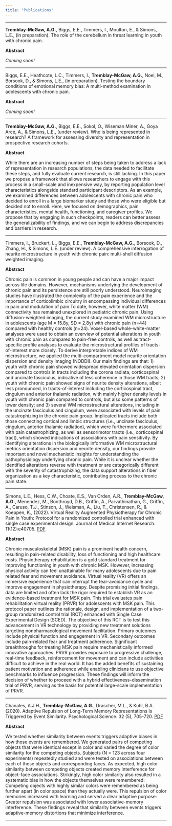 ```yaml
---
title: "Publications"
---
```

***

__Tremblay-McGaw, A.G.__, Biggs, E.E., Timmers, I., Moulton, E., & Simons, L.E., (in preparation). The role of the cerebellum in threat learning in youth with chronic pain.

__Abstract__

_Coming soon!_


***

Biggs, E.E., Heathcote, L.C., Timmers, I., __Tremblay-McGaw, A.G.__, Noel, M., Borsook, D., & Simons, L.E., (in preparation). Testing the boundary conditions of emotional memory bias: A multi-method examination in adolescents with chronic pain.

__Abstract__

_Coming soon!_


***

__Tremblay-McGaw, A.G.__, Biggs, E.E., Sokol, O., Wiseman Miner, A., Goya Arce, A., & Simons, L.E., (under review). Who is being represented in research? A framework for assessing diversity and representation in prospective research cohorts.

__Abstract__

While there are an increasing number of steps being taken to address a lack of representation in research populations, the data needed to facilitate these steps, and fully evaluate current research, is still lacking. In this paper we propose a framework that allows researchers to engage with this process in a small-scale and inexpensive way, by reporting population level characteristics alongside standard participant descriptors. As an example, we examined differences between adolescents with chronic pain who decided to enroll in a large biomarker study and those who were eligible but decided not to enroll. Here, we focused on demographics, pain characteristics, mental health, functioning, and caregiver profiles. We propose that by engaging in such checkpoints, readers can better assess the generalizability of findings, and we can begin to address discrepancies and barriers in research.


***

Timmers, I., Bruckert, L., Biggs, E.E., __Tremblay-McGaw, A.G.__, Borsook, D., Zhang, H., & Simons, L.E. (under review). A comprehensive interrogation of neurite microstructure in youth with chronic pain: multi-shell diffusion weighted imaging.

__Abstract__

Chronic pain is common in young people and can have a major impact across life domains. However, mechanisms underlying the development of chronic pain and its persistence are still poorly understood. Neuroimaging studies have illustrated the complexity of the pain experience and the importance of corticolimbic circuitry in encompassing individual differences in pain and modulation of pain.To date, however, white matter (WM) connectivity has remained unexplored in pediatric chronic pain. Using diffusion-weighted imaging, the current study examined WM microstructure in adolescents (age M = 15.8y, SD = 2.8y) with chronic pain (n=44) compared with healthy controls (n=24). Voxel-based whole-white-matter analyses were used to obtain an overview of potential alterations in youth with chronic pain as compared to pain-free controls, as well as tract-specific profile analyses to evaluate the microstructural profiles of tracts-of-interest more closely. To derive interpretable indices of WM microstructure, we applied the multi-compartment model neurite orientation dispersion and density imaging (NODDI). Our main findings are that: 1) youth with chronic pain showed widespread elevated orientation dispersion compared to controls in tracts including the corona radiata, corticospinal and uncinate fasciculus, indicative of less coherence in those WM tracts; 2) youth with chronic pain showed signs of neurite density alterations, albeit less pronounced, in tracts-of-interest including the corticospinal tract, cingulum and anterior thalamic radiation, with mainly higher density levels in youth with chronic pain compared to controls, but also some patterns of lower density; and 3) several WM microstructural alterations, including in the uncinate fasciculus and cingulum, were associated with levels of pain catastrophizing in the chronic pain group. Implicated tracts include both those connecting cortical and limbic structures (i.e., uncinate fasciculus, cingulum, anterior thalamic radiation), which were furthermore associated with pain catastrophizing, as well as sensorimotor tracts (i.e., corticospinal tract), which showed indications of associations with pain sensitivity. By identifying alterations in the biologically informative WM microstructural metrics orientation dispersion and neurite density, our findings provide important and novel mechanistic insights for understanding the pathophysiology underlying chronic pain. While it is unclear whether the identified alterations reverse with treatment or are categorically different with the severity of catastrophizing, the data support alterations in fiber organization as a key characteristic, contributing process to the chronic pain state. 


***

Simons, L.E., Hess, C.W., Choate, E.S., Van Orden, A.R., __Tremblay-McGaw, A.G.__, Menendez, M., Boothroyd, D.B., Griffin, A., Parvathinathan, G., Griffin, A., Caruso, T.J., Stinson, J., Weisman, A., Liu, T., Christensen, R., & Koeppen, K., (2022). Virtual Reality Augmented Physiotherapy for Chronic Pain in Youth: Protocol for a randomized controlled trial enhanced with single case experimental design. Journal of Medical Internet Research. 11(12):e40705.
[PDF](pdfs/SimonsEtal2022.pdf)

__Abstract__

Chronic musculoskeletal (MSK) pain is a prominent health concern, resulting in pain-related disability, loss of functioning and high healthcare costs. Physiotherapy rehabilitation is a gold standard treatment for improving functioning in youth with chronic MSK. However, increasing physical activity can feel unattainable for many adolescents due to pain related fear and movement avoidance. Virtual reality (VR) offers an immersive experience that can interrupt the fear-avoidance cycle and improve engagement in physiotherapy. Despite promising initial findings, data are limited and often lack the rigor required to establish VR as an evidence-based treatment for MSK pain. This trial evaluates pain rehabilitation virtual reality (PRVR) for adolescents with MSK pain. This protocol paper outlines the rationale, design, and implementation of a two-group randomized control trial (RCT) enhanced with Single Case Experimental Design (SCED). The objective of this RCT is to test this advancement in VR technology by providing new treatment solutions targeting nonpharmacological movement facilitation. Primary outcomes include physical function and engagement in VR. Secondary outcomes include pain-related fear and treatment adherence. Significant breakthroughs for treating MSK pain require mechanistically informed innovative approaches. PRVR provides exposure to progressive challenge, real-time feedback, reinforcement for movement and can include activities difficult to achieve in the real world. It has the added benefits of sustaining patient motivation and adherence while enabling clinicians to use objective benchmarks to influence progression. These findings will inform the decision of whether to proceed with a hybrid effectiveness-dissemination trial of PRVR, serving as the basis for potential large-scale implementation of PRVR.


***

Chanales, A.J.H., __Tremblay-McGaw, A.G.__, Drascher, M.L., & Kuhl, B.A. (2020). Adaptive Repulsion of Long-Term Memory Representations Is Triggered by Event Similarity. Psychological Science. 32 (5), 705-720. [PDF](pdfs/ChanalesEtal2021.pdf)

__Abstract__

We tested whether similarity between events triggers adaptive biases in how those events are remembered. We generated pairs of competing objects that were identical except in color and varied the degree of color similarity for the competing objects. Subjects (N = 123 across four experiments) repeatedly studied and were tested on associations between each of these objects and corresponding faces. As expected, high color similarity between competing objects created memory interference for object–face associations. Strikingly, high color similarity also resulted in a systematic bias in how the objects themselves were remembered: Competing objects with highly similar colors were remembered as being further apart (in color space) than they actually were. This repulsion of color memories increased with learning and served a clear adaptive purpose: Greater repulsion was associated with lower associative-memory interference. These findings reveal that similarity between events triggers adaptive-memory distortions that minimize interference.

***
